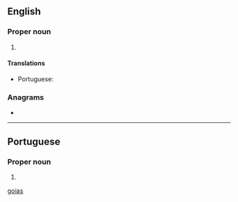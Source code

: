 ==English==
{{wikipedia}}

===Proper noun===
{{en-proper noun}}

# {{place:Brazil/state|en|capital=Goiânia|region=Center-West Region}}

====Translations====
{{trans-top|state in central-western Brazil}}
* Portuguese: {{t+|pt|Goiás|m}}
{{trans-mid}}
{{trans-bottom}}

===Anagrams===
* {{anagrams|en|agios}}

[[Category:English terms spelled with Á|goias]]

----

==Portuguese==

===Proper noun===
{{pt-proper noun}}

# {{place:Brazil/state|pt|capital=Goiânia|region=Center-West Region}}